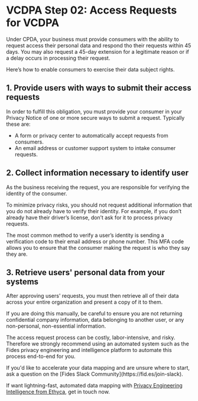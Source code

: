 
# VCDPA Step 02: Access Requests for VCDPA

Under CPDA, your business must provide consumers with the ability to request access their personal data and respond tho their requests within 45 days. You may also request a 45-day extension for a legitimate reason or if a delay occurs in processing their request. 

Here’s how to enable consumers to exercise their data subject rights.

## 1. Provide users with ways to submit their access requests

In order to fulfill this obligation, you must provide your consumer in your Privacy Notice of one or more secure ways to submit a request. Typically these are:

- A form or privacy center to automatically accept requests from consumers.
- An email address or customer support system to intake consumer requests.

## 2. Collect information necessary to identify user

As the business receiving the request, you are responsible for verifying the identity of the consumer.

To minimize privacy risks, you should not request additional information that you do not already have to verify their identity. For example, if you don’t already have their driver’s license, don’t ask for it to process privacy requests.

The most common method to verify a user’s identity is sending a verification code to their email address or phone number. This MFA code allows you to ensure that the consumer making the request is who they say they are.

## 3. Retrieve users' personal data from your systems

After approving users' requests, you must then retrieve all of their data across your entire organization and present a copy of it to them. 

If you are doing this manually, be careful to ensure you are not returning confidential company information, data belonging to another user, or any non-personal, non-essential information.

The access request process can be costly, labor-intensive, and risky. Therefore we strongly recommend using an automated system such as the Fides privacy engineering and intelligence platform to automate this process end-to-end for you.


<Callout emoji="" type="info">
If you'd like to accelerate your data mapping and are unsure where to start, ask a question on the [Fides Slack Community](https://fid.es/join-slack).

If want lightning-fast, automated data mapping with [Privacy Engineering Intelligence from Ethyca](https://ethyca.com/book-demo?utm_source=docs-site), get in touch now.
</Callout>
